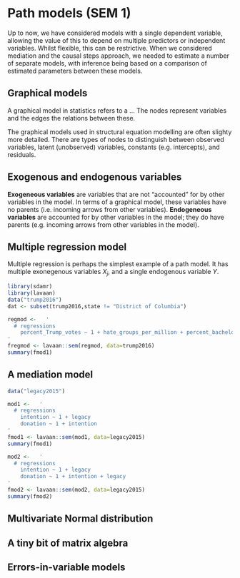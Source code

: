 # Path models (SEM 1)

<!-- https://stats.oarc.ucla.edu/r/seminars/rsem/ -->

Up to now, we have considered models with a single dependent variable, allowing the value of this to depend on multiple predictors or independent variables. Whilst flexible, this can be restrictive. When we considered mediation and the causal steps approach, we needed to estimate a number of separate models, with inference being based on a comparison of estimated parameters between these models.

## Graphical models

A graphical model in statistics refers to a ... The nodes represent variables and the edges the relations between these.

The graphical models used in structural equation modelling are often slighty more detailed. There are types of nodes to distinguish between observed variables, latent (unobserved) variables, constants (e.g. intercepts), and residuals. 

## Exogenous and endogenous variables

**Exogeneous variables** are variables that are not "accounted" for by other variables in the model. In terms of a graphical model, these variables have no parents (i.e. incoming arrows from other variables). **Endogeneous variables** are accounted for by other variables in the model; they do have parents (e.g. incoming arrows from other variables in the model).

## Multiple regression model

Multiple regression is perhaps the simplest example of a path model. It has multiple exonegenous variables $X_j$, and a single endogenous variable $Y$.

```r
library(sdamr)
library(lavaan)
data("trump2016")
dat <- subset(trump2016,state != "District of Columbia")

regmod <-   '
  # regressions
    percent_Trump_votes ~ 1 + hate_groups_per_million + percent_bachelors_degree_or_higher
'
fregmod <- lavaan::sem(regmod, data=trump2016)
summary(fmod1)
```

## A mediation model

```r

data("legacy2015")

mod1 <-   '
  # regressions
    intention ~ 1 + legacy
    donation ~ 1 + intention
'
fmod1 <- lavaan::sem(mod1, data=legacy2015)
summary(fmod1)

mod2 <-   '
  # regressions
    intention ~ 1 + legacy
    donation ~ 1 + intention + legacy
'
fmod2 <- lavaan::sem(mod2, data=legacy2015)
summary(fmod2)

```

## Multivariate Normal distribution

## A tiny bit of matrix algebra

## Errors-in-variable models

